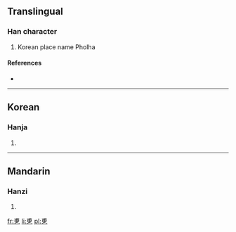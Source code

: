 ==Translingual==

===Han character===
{{Han char|rn=5|rad=乙|as=07|sn=8|four=|canj=戈月弓 (IBN)}}

# Korean place name Pholha

====References====
* {{Han ref|kx=0084.201|dj=0171.260|hdz=10054.021|uh=4E76|ud=20086}}

----

==Korean==

===Hanja===
{{ko-hanja|hangeul=폴|rv=pol|mr=p'ol}}

# {{defn|Korean|sort=乙07}}

----

==Mandarin==

===Hanzi===
{{cmn-hanzi|pin=[[fǔ]] ([[fu3]])|wg=fu<sup>3</sup>}}

# {{defn|Mandarin|sort=乙07}}

[[fr:乶]]
[[li:乶]]
[[pl:乶]]